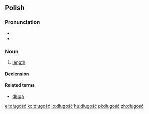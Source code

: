 ==Polish==

===Pronunciation===
* {{audio|Pl-długość.ogg|audio}}
* {{IPA|[ˈdwuɡɔɕt͡ɕ]|lang=pl}}

===Noun===
{{infl|pl|noun|g=f}}

# [[length]]

====Declension====
{{pl-decl-noun-ść|długoś}}

====Related terms====
* [[długa]]

[[el:długość]]
[[ko:długość]]
[[io:długość]]
[[hu:długość]]
[[pl:długość]]
[[zh:długość]]